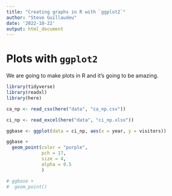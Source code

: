 ```yaml
---
title: "Creating graphs in R with `ggplot2`"
author: "Steve Guillaudeu"
date: '2022-10-22'
output: html_document
---
```


# Plots with `ggplot2`

We are going to make plots in R and it's going to be amazing.

```r

library(tidyverse)
library(readxl)
library(here)

```

```r

ca_np <- read_csv(here("data", "ca_np.csv"))
```

```r

ci_np <- read_excel(here("data", "ci_np.xlsx"))
```

```r

ggbase <- ggplot(data = ci_np, aes(x = year, y = visitors))

ggbase +
  geom_point(color = "purple",
             pch = 17,
             size = 4,
             alpha = 0.5
             )

# ggbase +
#  geom_point()

```

